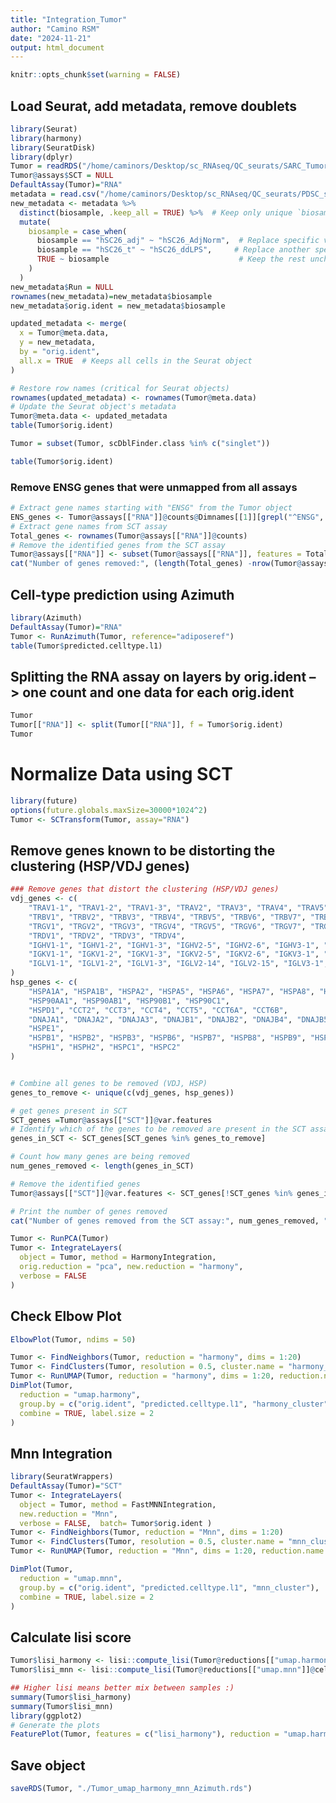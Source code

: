 ```yaml
---
title: "Integration_Tumor"
author: "Camino RSM"
date: "2024-11-21"
output: html_document
---
```


```r
knitr::opts_chunk$set(warning = FALSE)
```

## Load Seurat, add metadata, remove doublets
```r
library(Seurat)
library(harmony)
library(SeuratDisk)
library(dplyr)
Tumor = readRDS("/home/caminors/Desktop/sc_RNAseq/QC_seurats/SARC_Tumor_f_Soup_doublet.rds")
Tumor@assays$SCT = NULL
DefaultAssay(Tumor)="RNA"
metadata = read.csv("/home/caminors/Desktop/sc_RNAseq/QC_seurats/PDSC_scRNAseq_metadata_VY20241003.csv")
new_metadata <- metadata %>%
  distinct(biosample, .keep_all = TRUE) %>%  # Keep only unique `biosample` rows
  mutate(
    biosample = case_when(
      biosample == "hSC26_adj" ~ "hSC26_AdjNorm",  # Replace specific value
      biosample == "hSC26_t" ~ "hSC26_ddLPS",     # Replace another specific value
      TRUE ~ biosample                             # Keep the rest unchanged
    )
  )
new_metadata$Run = NULL
rownames(new_metadata)=new_metadata$biosample
new_metadata$orig.ident = new_metadata$biosample

updated_metadata <- merge(
  x = Tumor@meta.data, 
  y = new_metadata, 
  by = "orig.ident", 
  all.x = TRUE  # Keeps all cells in the Seurat object
)

# Restore row names (critical for Seurat objects)
rownames(updated_metadata) <- rownames(Tumor@meta.data)
# Update the Seurat object's metadata
Tumor@meta.data <- updated_metadata
table(Tumor$orig.ident)

Tumor = subset(Tumor, scDblFinder.class %in% c("singlet"))

table(Tumor$orig.ident)
```

### Remove ENSG genes that were unmapped from all assays
```r
# Extract gene names starting with "ENSG" from the Tumor object
ENS_genes <- Tumor@assays[["RNA"]]@counts@Dimnames[[1]][grepl("^ENSG", Tumor@assays[["RNA"]]@counts@Dimnames[[1]])]
# Extract gene names from SCT assay
Total_genes <- rownames(Tumor@assays[["RNA"]]@counts)
# Remove the identified genes from the SCT assay
Tumor@assays[["RNA"]] <- subset(Tumor@assays[["RNA"]], features = Total_genes[!Total_genes %in% ENS_genes])
cat("Number of genes removed:", (length(Total_genes) -nrow(Tumor@assays[["RNA"]])), "\n")
```

## Cell-type prediction using Azimuth
```r
library(Azimuth)
DefaultAssay(Tumor)="RNA"
Tumor <- RunAzimuth(Tumor, reference="adiposeref")
table(Tumor$predicted.celltype.l1)
```
## Splitting the RNA assay on layers by orig.ident --> one count and one data for each orig.ident
```r
Tumor
Tumor[["RNA"]] <- split(Tumor[["RNA"]], f = Tumor$orig.ident)
Tumor
```
# Normalize Data using SCT
```r
library(future)
options(future.globals.maxSize=30000*1024^2)
Tumor <- SCTransform(Tumor, assay="RNA")
```

## Remove genes known to be distorting the clustering (HSP/VDJ genes)
```r
### Remove genes that distort the clustering (HSP/VDJ genes)
vdj_genes <- c(
    "TRAV1-1", "TRAV1-2", "TRAV1-3", "TRAV2", "TRAV3", "TRAV4", "TRAV5", "TRAV6", "TRAV7", "TRAV8",
    "TRBV1", "TRBV2", "TRBV3", "TRBV4", "TRBV5", "TRBV6", "TRBV7", "TRBV8", "TRBV9", "TRBV10",
    "TRGV1", "TRGV2", "TRGV3", "TRGV4", "TRGV5", "TRGV6", "TRGV7", "TRGV8",
    "TRDV1", "TRDV2", "TRDV3", "TRDV4",
    "IGHV1-1", "IGHV1-2", "IGHV1-3", "IGHV2-5", "IGHV2-6", "IGHV3-1", "IGHV3-2", "IGHV3-3",
    "IGKV1-1", "IGKV1-2", "IGKV1-3", "IGKV2-5", "IGKV2-6", "IGKV3-1", "IGKV3-2", "IGKV3-3",
    "IGLV1-1", "IGLV1-2", "IGLV1-3", "IGLV2-14", "IGLV2-15", "IGLV3-1", "IGLV3-2", "IGLV3-3"
)
hsp_genes <- c(
    "HSPA1A", "HSPA1B", "HSPA2", "HSPA5", "HSPA6", "HSPA7", "HSPA8", "HSPA9", "HSPA12A", "HSPA12B",
    "HSP90AA1", "HSP90AB1", "HSP90B1", "HSP90C1",
    "HSPD1", "CCT2", "CCT3", "CCT4", "CCT5", "CCT6A", "CCT6B",
    "DNAJA1", "DNAJA2", "DNAJA3", "DNAJB1", "DNAJB2", "DNAJB4", "DNAJB5", "DNAJC1", "DNAJC2",
    "HSPE1", 
    "HSPB1", "HSPB2", "HSPB3", "HSPB6", "HSPB7", "HSPB8", "HSPB9", "HSPB11",
    "HSPH1", "HSPH2", "HSPC1", "HSPC2"
)


# Combine all genes to be removed (VDJ, HSP)
genes_to_remove <- unique(c(vdj_genes, hsp_genes))

# get genes present in SCT
SCT_genes =Tumor@assays[["SCT"]]@var.features
# Identify which of the genes to be removed are present in the SCT assay
genes_in_SCT <- SCT_genes[SCT_genes %in% genes_to_remove]

# Count how many genes are being removed
num_genes_removed <- length(genes_in_SCT)

# Remove the identified genes 
Tumor@assays[["SCT"]]@var.features <- SCT_genes[!SCT_genes %in% genes_in_SCT]

# Print the number of genes removed
cat("Number of genes removed from the SCT assay:", num_genes_removed, "\n")
```

```r
Tumor <- RunPCA(Tumor)
Tumor <- IntegrateLayers(
  object = Tumor, method = HarmonyIntegration,
  orig.reduction = "pca", new.reduction = "harmony",
  verbose = FALSE
)
```
## Check Elbow Plot
```r
ElbowPlot(Tumor, ndims = 50)
```
```r
Tumor <- FindNeighbors(Tumor, reduction = "harmony", dims = 1:20)
Tumor <- FindClusters(Tumor, resolution = 0.5, cluster.name = "harmony_cluster")
Tumor <- RunUMAP(Tumor, reduction = "harmony", dims = 1:20, reduction.name = "umap.harmony")
DimPlot(Tumor,
  reduction = "umap.harmony",
  group.by = c("orig.ident", "predicted.celltype.l1", "harmony_cluster"),
  combine = TRUE, label.size = 2
)
```



## Mnn Integration
```r
library(SeuratWrappers)
DefaultAssay(Tumor)="SCT"
Tumor <- IntegrateLayers(
  object = Tumor, method = FastMNNIntegration,
  new.reduction = "Mnn",
  verbose = FALSE,  batch= Tumor$orig.ident )
Tumor <- FindNeighbors(Tumor, reduction = "Mnn", dims = 1:20)
Tumor <- FindClusters(Tumor, resolution = 0.5, cluster.name = "mnn_cluster")
Tumor <- RunUMAP(Tumor, reduction = "Mnn", dims = 1:20, reduction.name = "umap.mnn")

DimPlot(Tumor,
  reduction = "umap.mnn",
  group.by = c("orig.ident", "predicted.celltype.l1", "mnn_cluster"),
  combine = TRUE, label.size = 2
)
```


## Calculate lisi score
```r

Tumor$lisi_harmony <- lisi::compute_lisi(Tumor@reductions[["umap.harmony"]]@cell.embeddings, Tumor@meta.data, "orig.ident")
Tumor$lisi_mnn <- lisi::compute_lisi(Tumor@reductions[["umap.mnn"]]@cell.embeddings, Tumor@meta.data, "orig.ident")

## Higher lisi means better mix between samples :)
summary(Tumor$lisi_harmony)
summary(Tumor$lisi_mnn)
library(ggplot2)
# Generate the plots
FeaturePlot(Tumor, features = c("lisi_harmony"), reduction = "umap.harmony") + FeaturePlot(Tumor, features=c("lisi_mnn"), reduction="umap.mnn")
```
## Save object
```r
saveRDS(Tumor, "./Tumor_umap_harmony_mnn_Azimuth.rds")
```

